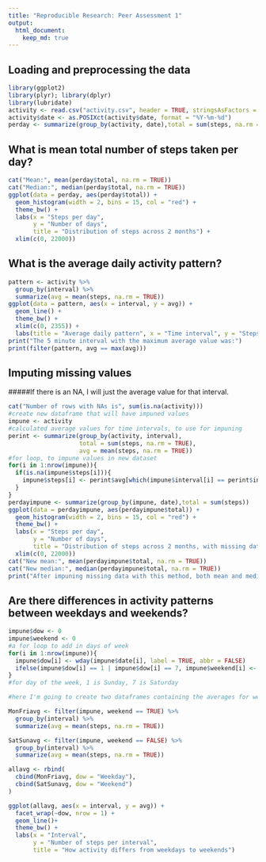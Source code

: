 ```yaml
---
title: "Reproducible Research: Peer Assessment 1"
output: 
  html_document:
    keep_md: true
---
```



## Loading and preprocessing the data

```r
library(ggplot2)
library(plyr); library(dplyr)
library(lubridate)
activity <- read.csv("activity.csv", header = TRUE, stringsAsFactors = FALSE)
activity$date <- as.POSIXct(activity$date, format = "%Y-%m-%d")
perday <- summarize(group_by(activity, date),total = sum(steps, na.rm = TRUE))
```

## What is mean total number of steps taken per day?

```r
cat("Mean:", mean(perday$total, na.rm = TRUE))
cat("Median:", median(perday$total, na.rm = TRUE))
ggplot(data = perday, aes(perday$total)) +
  geom_histogram(width = 2, bins = 15, col = "red") +
  theme_bw() +
  labs(x = "Steps per day", 
       y = "Number of days", 
       title = "Distribution of steps across 2 months") +
  xlim(c(0, 22000))
```  


## What is the average daily activity pattern?

```r
pattern <- activity %>% 
  group_by(interval) %>% 
  summarize(avg = mean(steps, na.rm = TRUE))
ggplot(data = pattern, aes(x = interval, y = avg)) +
  geom_line() +
  theme_bw() +
  xlim(c(0, 2355)) +
  labs(title = "Average daily pattern", x = "Time interval", y = "Steps")
print("The 5 minute interval with the maximum average value was:")
print(filter(pattern, avg == max(avg)))
```  

## Imputing missing values
#####If there is an NA, I will just the average value for that interval.
```r
cat("Number of rows with NAs is", sum(is.na(activity)))
#create new dataframe that will have impuned values
impune <- activity
#calculated average values for time intervals, to use for impuning
perint <- summarize(group_by(activity, interval), 
                    total = sum(steps, na.rm = TRUE), 
                    avg = mean(steps, na.rm = TRUE))
#for loop, to impune values in new dataset
for(i in 1:nrow(impune)){
  if(is.na(impune$steps[i])){
    impune$steps[i] <- perint$avg[which(impune$interval[i] == perint$interval)]
  }
}
perdayimpune <- summarize(group_by(impune, date),total = sum(steps))
ggplot(data = perdayimpune, aes(perdayimpune$total)) +
  geom_histogram(width = 2, bins = 15, col = "red") +
  theme_bw() +
  labs(x = "Steps per day", 
       y = "Number of days", 
       title = "Distribution of steps across 2 months, with missing data impuned") +
  xlim(c(0, 22000))
cat("New mean:", mean(perdayimpune$total, na.rm = TRUE))
cat("New median:", median(perdayimpune$total, na.rm = TRUE))
print("After impuning missing data with this method, both mean and median steps taken per day go up.")
```


## Are there differences in activity patterns between weekdays and weekends?

```r
impune$dow <- 0
impune$weekend <- 0
#a for loop to add in days of week
for(i in 1:nrow(impune)){
  impune$dow[i] <- wday(impune$date[i], label = TRUE, abbr = FALSE)
  ifelse(impune$dow[i] == 1 | impune$dow[i] == 7, impune$weekend[i] <- TRUE, impune$weekend[i] <- FALSE)
}
#for day of the week, 1 is Sunday, 7 is Saturday

#here I'm going to create two dataframes containing the averages for weekdays and weekends respectively, then I'll rbind them together, after cbinding in something to let me distinguish between them

MonFriavg <- filter(impune, weekend == TRUE) %>% 
  group_by(interval) %>% 
  summarize(avg = mean(steps, na.rm = TRUE))

SatSunavg <- filter(impune, weekend == FALSE) %>% 
  group_by(interval) %>% 
  summarize(avg = mean(steps, na.rm = TRUE))

allavg <- rbind(
  cbind(MonFriavg, dow = "Weekday"),
  cbind(SatSunavg, dow = "Weekend")
)

ggplot(allavg, aes(x = interval, y = avg)) +
  facet_wrap(~dow, nrow = 1) +
  geom_line()+
  theme_bw() +
  labs(x = "Interval", 
       y = "Number of steps per interval", 
       title = "How activity differs from weekdays to weekends")
```

